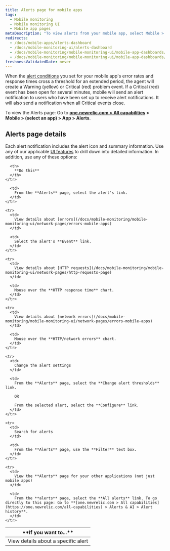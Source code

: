 ```yaml
---
title: Alerts page for mobile apps
tags:
  - Mobile monitoring
  - Mobile monitoring UI
  - Mobile app pages
metaDescription: "To view alerts from your mobile app, select Mobile > (select an app) > App > Alerts."
redirects:
  - /docs/mobile-apps/alerts-dashboard
  - /docs/mobile-monitoring-ui/alerts-dashboard
  - /docs/mobile-monitoring/mobile-monitoring-ui/mobile-app-dashboards/alerts-dashboard-mobile-apps
  - /docs/mobile-monitoring/mobile-monitoring-ui/mobile-app-dashboards/alerts-page-mobile-apps
freshnessValidatedDate: never
---
```


When the [alert conditions](/docs/mobile-apps/alert-settings) you set for your mobile app's error rates and response times cross a threshold for an extended period, the <InlinePopover type="mobile" /> agent will create a Warning (yellow) or Critical (red) problem event. If a Critical (red) event has been open for several minutes, mobile will send an alert notification to users who have been set up to receive alert notifications. It will also send a notification when all Critical events close.

To view the Alerts page: Go to **[one.newrelic.com > All capabilities](https://one.newrelic.com/all-capabilities) > Mobile > (select an app) > App > Alerts**.

## Alerts page details

Each alert notification includes the alert icon and summary information. Use any of our applicable [UI features](/docs/new-relic-solutions/new-relic-one/introduction-new-relic-platform) to drill down into detailed information. In addition, use any of these options:

<table>
  <thead>
    <tr>
      <th width={200}>
        **If you want to...**
      </th>

      <th>
        **Do this**
      </th>
    </tr>
  </thead>

  <tbody>
    <tr>
      <td>
        View details about a specific alert
      </td>

      <td>
        From the **Alerts** page, select the alert's link.
      </td>
    </tr>

    <tr>
      <td>
        View details about [errors](/docs/mobile-monitoring/mobile-monitoring-ui/network-pages/errors-mobile-apps)
      </td>

      <td>
        Select the alert's **Event** link.
      </td>
    </tr>

    <tr>
      <td>
        View details about [HTTP requests](/docs/mobile-monitoring/mobile-monitoring-ui/network-pages/http-requests-page)
      </td>

      <td>
        Mouse over the **HTTP response time** chart.
      </td>
    </tr>

    <tr>
      <td>
        View details about [network errors](/docs/mobile-monitoring/mobile-monitoring-ui/network-pages/errors-mobile-apps)
      </td>

      <td>
        Mouse over the **HTTP/network errors** chart.
      </td>
    </tr>

    <tr>
      <td>
        Change the alert settings
      </td>

      <td>
        From the **Alerts** page, select the **Change alert thresholds** link.

        OR

        From the selected alert, select the **Configure** link.
      </td>
    </tr>

    <tr>
      <td>
        Search for alerts
      </td>

      <td>
        From the **Alerts** page, use the **Filter** text box.
      </td>
    </tr>

    <tr>
      <td>
        View the **Alerts** page for your other applications (not just mobile apps)
      </td>

      <td>
        From the **alerts** page, select the **All alerts** link. To go directly to this page: Go to **[one.newrelic.com > All capabilities](https://one.newrelic.com/all-capabilities) > Alerts & AI > Alert history**.
      </td>
    </tr>
  </tbody>
</table>
